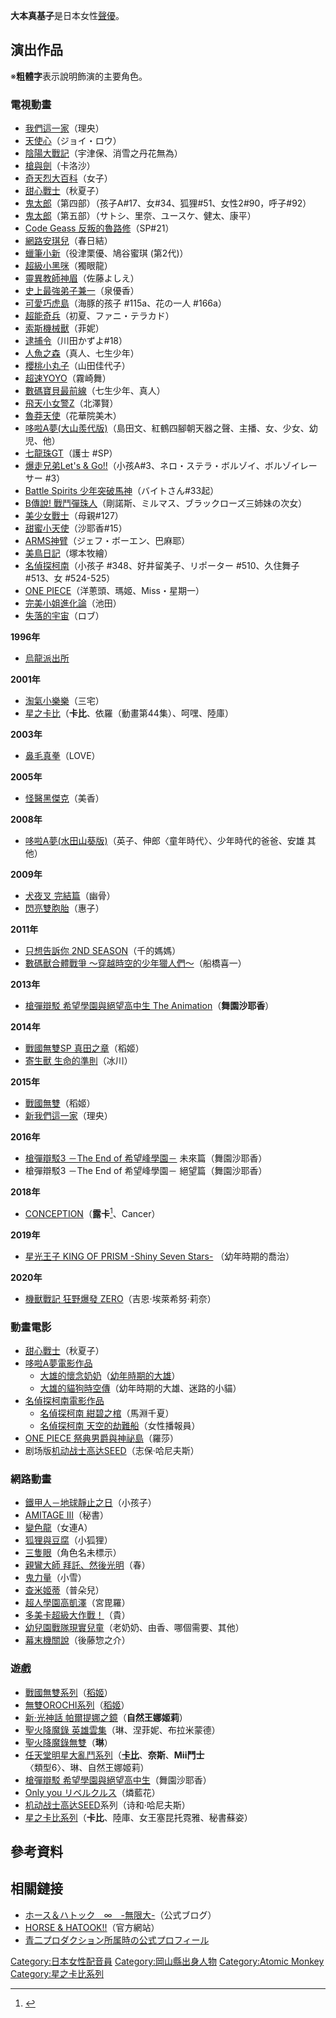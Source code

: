 {{MOSLOW|date=2015-02-03}}
{{noteTA|G1=Anime}}
{{配音員
|名字= 大本真基子
|圖像= 
|尺寸= 
|綽號= 
|出身地= {{JPN}} [[岡山縣|岡山縣]][[倉敷市|倉敷市]]
|血型= B型
|生年= 1973
|生月= 2
|生日= 1
|所屬= [[Atomic_Monkey|Atomic Monkey]]
|活動時期= 1994年－
|代表作= 卡比（[[星之卡比系列|星之卡比系列]]）<br />春日結（[[網路安琪兒|網路安琪兒]]）<br />秋夏子（[[甜心戰士|甜心戰士]]）<br />費歐娜·伊麗西亞·利內特（[[機獸新世紀|機獸新世紀]]）<br />獨眼龍（[[超級小黑咪|超級小黑咪]]）
|module={{Japanese|embed=yes|japanese=大本 眞基子|kana=おおもと まきこ|romaji=Ōmoto Makiko}}
}}

'''大本真基子'''{{BD|1973年|2月1日|catIdx=Oomoto Makiko}}是日本女性[[聲優|聲優]]。

==演出作品==
※'''粗體字'''表示說明飾演的主要角色。
===電視動畫===
*[[我們這一家|我們這一家]]（理央）
*[[天使心|天使心]]（ジョイ・ロウ）
*[[陰陽大戰記|陰陽大戰記]]（宇津保、消雪之丹花無為）
*[[槍與劍|槍與劍]]（卡洛沙）
*[[奇天烈大百科|奇天烈大百科]]（女子）
*[[甜心戰士|甜心戰士]]（秋夏子）
*[[鬼太郎|鬼太郎]]（第四部）（孩子A#17、女#34、狐狸#51、女性2#90，呼子#92）
*[[鬼太郎|鬼太郎]]（第五部）（サトシ、里奈、ユースケ、健太、康平）
*[[Code_Geass_反叛的魯路修|Code Geass 反叛的魯路修]]（SP#21）
*[[網路安琪兒|網路安琪兒]]（春日結）
*[[蠟筆小新|蠟筆小新]]（役津栗優、鳩谷蜜琪 (第2代)）
*[[超級小黑咪|超級小黑咪]]（獨眼龍）
*[[靈異教師神眉|靈異教師神眉]]（佐藤よしえ）
*[[史上最強弟子兼一|史上最強弟子兼一]]（泉優香）
*[[可愛巧虎島|可愛巧虎島]]（海豚的孩子 #115a、花の一人 #166a）
*[[超能奇兵|超能奇兵]]（初夏、ファニ・テラカド）
*[[索斯機械獸|索斯機械獸]]（菲妮）
*[[逮捕令_(動漫)|逮捕令]]（川田かずよ#18）
*[[人魚之森|人魚之森]]（真人、七生少年）
*[[櫻桃小丸子|櫻桃小丸子]]（山田佳代子）
*[[超速YOYO|超速YOYO]]（霧崎舞）
*[[數碼寶貝最前線|數碼寶貝最前線]]（七生少年、真人）
*[[飛天小女警Z|飛天小女警Z]]（北澤賢）
*[[魯莽天使|魯莽天使]]（花華院美木）
*[[哆啦A夢_(1979年電視動畫)|哆啦A夢(大山羨代版)]]（島田文、紅鶴四腳朝天器之聲、主播、女、少女、幼児、他）
*[[七龍珠GT|七龍珠GT]]（護士 #SP）
*[[爆走兄弟Let's_&_Go!!|爆走兄弟Let's & Go!!]]（小孩A#3、ネロ・ステラ・ボルゾイ、ボルゾイレーサー #3）
*[[Battle_Spirits_少年突破馬神|Battle Spirits 少年突破馬神]]（バイトさん#33起）
*[[B傳說!_戰鬥彈珠人|B傳說! 戰鬥彈珠人]]（剛諾斯、ミルマス、ブラックローズ三姉妹の次女）
*[[美少女戰士|美少女戰士]]（母親#127）
*[[甜蜜小天使|甜蜜小天使]]（沙耶香#15）
*[[ARMS神臂|ARMS神臂]]（ジェフ・ボーエン、巴麻耶）
*[[美鳥日記|美鳥日記]]（塚本牧繪）
*[[名偵探柯南|名偵探柯南]]（小孩子 #348、好井留美子、リポーター #510、久住舞子 #513、女 #524-525）
*[[ONE_PIECE|ONE PIECE]]（洋蔥頭、瑪姬、Miss・星期一）
*[[完美小姐進化論|完美小姐進化論]]（池田）
*[[失落的宇宙|失落的宇宙]]（ロブ）

'''1996年'''
*[[烏龍派出所_(動畫)|烏龍派出所]]

'''2001年'''
*[[隔壁的山田君|淘氣小樂樂]]（三宅）
*[[星之卡比_(動畫)|星之卡比]]（'''卡比'''、依羅（動畫第44集）、呵嘿、陸庫）

'''2003年'''
*[[鼻毛真拳|鼻毛真拳]]（LOVE）

'''2005年'''
*[[怪醫黑傑克|怪醫黑傑克]]（美香）

'''2008年'''
*[[哆啦A夢_(2005年電視動畫)|哆啦A夢(水田山葵版)]]（英子、伸郎〈童年時代〉、少年時代的爸爸、安雄 其他）

'''2009年'''
*[[犬夜叉|犬夜叉 完結篇]]（幽骨）<!--10月3日-->
*[[閃亮雙胞胎|閃亮雙胞胎]]（惠子）<!--10月10日-->

'''2011年'''
*[[好想告訴你|只想告訴你 2ND SEASON]]（千的媽媽）<!--1月4日-->
*[[數碼獸合體戰爭|數碼獸合體戰爭 ～穿越時空的少年獵人們～]]（船橋喜一）<!--10月2日-->

'''2013年'''
*[[槍彈辯駁_希望學園與絕望高中生|槍彈辯駁 希望學園與絕望高中生 The Animation]]（'''舞園沙耶香'''）<!--7月4日-->

'''2014年'''
*[[戰國無雙4|戰國無雙SP 真田之章]]（稻姬）<!--3月21日-->
*[[寄生獸|寄生獸 生命的準則]]（冰川）<!--10月8日-->

'''2015年'''
*[[戰國無雙4|戰國無雙]]（稻姬）<!--1月11日-->
*[[我們這一家|新我們這一家]]（理央）<!--10月6日-->

'''2016年'''
*[[槍彈辯駁3_－The_End_of_希望峰學園－|槍彈辯駁3 －The End of 希望峰學園－]] 未來篇（舞園沙耶香）
*槍彈辯駁3 －The End of 希望峰學園－ 絕望篇（舞園沙耶香）

'''2018年'''
*[[CONCEPTION_為我而生|CONCEPTION]]（'''露卡'''<ref>{{Cite web|url=http://conception-anime.com/staffcast/|title=製作人員、聲優|work=電視動畫「CONCEPTION」官方網站|accessdate=2018-08-28|archive-date=2018-08-28|archive-url=https://web.archive.org/web/20180828102422/http://conception-anime.com/staffcast/|dead-url=no}}</ref>、Cancer）

'''2019年'''
* [[星光少男_KING_OF_PRISM|星光王子 KING OF PRISM -Shiny Seven Stars-]] （幼年時期的喬治）

'''2020年'''
*[[索斯機械獸WILD|機獸戰記 狂野爆發 ZERO]]（吉恩·埃萊希努·莉奈）

=== 動畫電影 ===
*[[甜心戰士|甜心戰士]]（秋夏子）
*[[哆啦A夢電影作品|哆啦A夢電影作品]]
**[[大雄的懷念奶奶|大雄的懷念奶奶]]（[[野比大雄|幼年時期的大雄]]）
**[[大雄的貓狗時空傳|大雄的貓狗時空傳]]（幼年時期的大雄、迷路的小貓）
*[[名偵探柯南動畫集數列表|名偵探柯南電影作品]]
**[[名偵探柯南_紺碧之棺|名偵探柯南 紺碧之棺]]（馬淵千夏）
**[[名偵探柯南_天空的劫難船|名偵探柯南 天空的劫難船]]（女性播報員）
*[[ONE_PIECE_祭典男爵與神祕島|ONE PIECE 祭典男爵與神祕島]]（羅莎）
*剧场版[[机动战士高达SEED|机动战士高达SEED]]（志保·哈尼夫斯）

=== 網路動畫 ===
*[[鐵甲人－地球靜止之日|鐵甲人－地球靜止之日]]（小孩子）
*[[AMITAGE_III|AMITAGE III]]（秘書）
*[[變色龍_(漫畫)|變色龍]]（女連A）
*[[狐狸與豆腐|狐狸與豆腐]]（小狐狸）
*[[三隻眼|三隻眼]]（角色名未標示）
*[[親鸞|親鸞大師 拜託、然後光明]]（春）
*[[鬼力量|鬼力量]]（小雪）
*[[查米姬蒂|查米姬蒂]]（普朵兒）
*[[超人學園高凱澤|超人學園高凱澤]]（宮毘羅）
*[[多美卡超級大作戰！|多美卡超級大作戰！]]（貴）
*[[幼兒園戰隊現實兒童|幼兒園戰隊現實兒童]]（老奶奶、由香、哪個需要、其他）
*[[幕末機關說|幕末機關說]]（後藤惣之介）

=== 遊戲 ===
*[[戰國無雙系列|戰國無雙系列]]（[[稻姬|稻姬]]）
*[[無雙OROCHI系列|無雙OROCHI系列]]（[[稻姬|稻姬]]）
*[[新·光神話_帕爾提娜之鏡|新·光神話 帕爾提娜之鏡]]（'''自然王娜姬莉'''）
*[[聖火降魔錄_英雄雲集|聖火降魔錄 英雄雲集]]（琳、涅菲妮、布拉米蒙德）
*[[聖火降魔錄無雙|聖火降魔錄無雙]]（'''琳'''）
*[[任天堂明星大亂鬥系列|任天堂明星大亂鬥系列]]（'''[[卡比_(星之卡比)|卡比]]'''、'''奈斯'''、'''Mii鬥士'''〈類型6〉、琳、自然王娜姬莉）
*[[槍彈辯駁_希望學園與絕望高中生|槍彈辯駁 希望學園與絕望高中生]]（舞園沙耶香）
*[[Only_you_(遊戲)|Only you リベルクルス]]（燐藍花）
*[[机动战士高达SEED|机动战士高达SEED]]系列（诗和·哈尼夫斯）
*[[星之卡比系列|星之卡比系列]]（'''卡比'''、陸庫、女王塞昆托霓雅、秘書蘇姿）

==參考資料==
{{Reflist}}

==相關鏈接==
* [http://tinowa.cocolog-nifty.com/mugendai/ ホース＆ハトック　∞　-無限大-]{{Wayback|url=http://tinowa.cocolog-nifty.com/mugendai/ |date=20090830170324 }}（公式ブログ）
* [https://web.archive.org/web/20150422024940/http://www5f.biglobe.ne.jp/~tinowa/ HORSE & HATOOK!!]（官方網站）
* [https://web.archive.org/web/20071214021424/http://www.aoni.co.jp/actress/a/ohmoto-makiko.html 青二プロダクション所属時の公式プロフィール]

{{Atomic Monkey}}
{{星之卡比系列}}

{{Authority control}}
{{DEFAULTSORT:Oomoto Makiko}}
[[Category:日本女性配音員|Category:日本女性配音員]]
[[Category:岡山縣出身人物|Category:岡山縣出身人物]]
[[Category:Atomic_Monkey|Category:Atomic Monkey]]
[[Category:星之卡比系列|Category:星之卡比系列]]